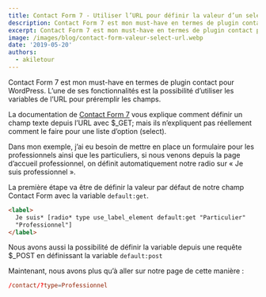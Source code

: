 ```yaml
---
title: Contact Form 7 - Utiliser l’URL pour définir la valeur d’un select ou radio
description: Contact Form 7 est mon must-have en termes de plugin contact pour WordPress. On va apprendre à utiliser l'URL pour définir la valeur d'un champ select.
excerpt: Contact Form 7 est mon must-have en termes de plugin contact pour WordPress. L’une de ses fonctionnalités est la possibilité d’utiliser les variables de l’URL pour préremplir les champs.
image: /images/blog/contact-form-valeur-select-url.webp
date: '2019-05-20'
authors:
  - akiletour
---
```


<Callout>
  Contact Form 7 est mon must-have en termes de plugin contact pour WordPress.
  L’une de ses fonctionnalités est la possibilité d’utiliser les variables de
  l’URL pour préremplir les champs.
</Callout>

La documentation de [Contact Form 7](https://fr.wordpress.org/plugins/contact-form-7/) vous explique comment définir un champ texte depuis l’URL avec $\_GET; mais ils n’expliquent pas réellement comment le faire pour une liste d’option (select).

Dans mon exemple, j’ai eu besoin de mettre en place un formulaire pour les professionnels ainsi que les particuliers, si nous venons depuis la page d’accueil professionnel, on définit automatiquement notre radio sur « Je suis professionnel ».

La première étape va être de définir la valeur par défaut de notre champ Contact Form avec la variable `default:get`.

```html
<label>
  Je suis* [radio* type use_label_element default:get "Particulier"
  "Professionnel"]
</label>
```

Nous avons aussi la possibilité de définir la variable depuis une requête $\_POST en définissant la variable `default:post`

Maintenant, nous avons plus qu’à aller sur notre page de cette manière :

```conf
/contact/?type=Professionnel
```
